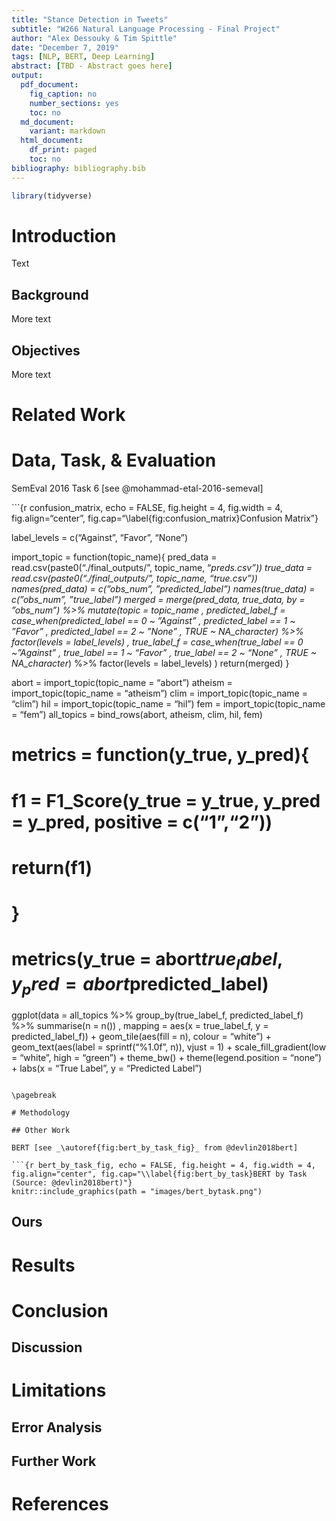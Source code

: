 ```yaml
---
title: "Stance Detection in Tweets"
subtitle: "W266 Natural Language Processing - Final Project"
author: "Alex Dessouky & Tim Spittle"
date: "December 7, 2019"
tags: [NLP, BERT, Deep Learning]
abstract: [TBD - Abstract goes here]
output:
  pdf_document:
    fig_caption: no
    number_sections: yes
    toc: no
  md_document:
    variant: markdown
  html_document:
    df_print: paged
    toc: no
bibliography: bibliography.bib
---
```


```r
library(tidyverse)
```

# Introduction

Text  

## Background  

More text   

## Objectives  

More text   

# Related Work  

# Data, Task, & Evaluation  

SemEval 2016 Task 6 [see @mohammad-etal-2016-semeval]

```{r confusion_matrix, echo = FALSE, fig.height = 4, fig.width = 4, fig.align="center", fig.cap="\\label{fig:confusion_matrix}Confusion Matrix"}

label_levels = c("Against", "Favor", "None")

import_topic = function(topic_name){
  pred_data = read.csv(paste0("./final_outputs/", topic_name, "_preds.csv"))
  true_data = read.csv(paste0("./final_outputs/", topic_name, "_true.csv"))
  names(pred_data) = c("obs_num", "predicted_label")
  names(true_data) = c("obs_num", "true_label")
  merged = merge(pred_data, true_data, by = "obs_num") %>%
    mutate(topic = topic_name
           , predicted_label_f = case_when(predicted_label == 0 ~ "Against"
                                         , predicted_label == 1 ~ "Favor"
                                         , predicted_label == 2 ~ "None"
                                         , TRUE ~ NA_character_) %>% factor(levels = label_levels)
           , true_label_f = case_when(true_label == 0 ~ "Against"
                                    , true_label == 1 ~ "Favor"
                                    , true_label == 2 ~ "None"
                                    , TRUE ~ NA_character_) %>% factor(levels = label_levels)
    )
  return(merged)
}

abort = import_topic(topic_name = "abort")
atheism = import_topic(topic_name = "atheism")
clim = import_topic(topic_name = "clim")
hil = import_topic(topic_name = "hil")
fem = import_topic(topic_name = "fem")
all_topics = bind_rows(abort, atheism, clim, hil, fem)

# metrics = function(y_true, y_pred){
#   f1 = F1_Score(y_true = y_true, y_pred = y_pred, positive = c("1","2"))
#
#   return(f1)
# }
#
# metrics(y_true = abort$true_label, y_pred = abort$predicted_label)

ggplot(data =  all_topics %>% group_by(true_label_f, predicted_label_f) %>% summarise(n = n())
       , mapping = aes(x = true_label_f, y = predicted_label_f)) +
  geom_tile(aes(fill = n), colour = "white") +
  geom_text(aes(label = sprintf("%1.0f", n)), vjust = 1) +
  scale_fill_gradient(low = "white", high = "green") +
  theme_bw() + theme(legend.position = "none") +
  labs(x = "True Label", y = "Predicted Label")
```

\pagebreak

# Methodology  

## Other Work  

BERT [see _\autoref{fig:bert_by_task_fig}_ from @devlin2018bert]

```{r bert_by_task_fig, echo = FALSE, fig.height = 4, fig.width = 4, fig.align="center", fig.cap="\\label{fig:bert_by_task}BERT by Task (Source: @devlin2018bert)"}
knitr::include_graphics(path = "images/bert_bytask.png")
```

\pagebreak

## Ours  

# Results  

# Conclusion  

## Discussion  

# Limitations  

## Error Analysis  

## Further Work

# References  